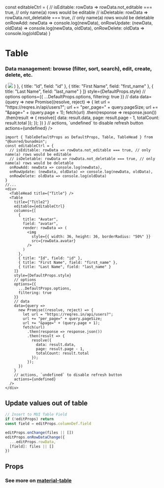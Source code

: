 const editableCtrl = {
  // isEditable: rowData => rowData.not_editable === true, // only name(a) rows would be editable
  // isDeletable: rowData => rowData.not_deletable === true, // only name(a) rows would be deletable
  onRowAdd: newData => console.log(newData),
  onRowUpdate: (newData, oldData) => console.log(newData, oldData),
  onRowDelete: oldData => console.log(oldData)
}

# Table
### Data management: browse (filter, sort, search), edit, create, delete, etc.

<div>
  <TableHead title={"Page Title: Users"} />
  <Table
    title={"Users"}
    editable={editableCtrl}
    columns={[
      {
        title: "Avatar",
        field: "avatar",
        render: rowData => (
          <img
            style={{ width: 36, height: 36, borderRadius: "50%" }}
            src={rowData.avatar}
          />
        )
      },
      { title: "Id", field: "id" },
      { title: "First Name", field: "first_name" },
      { title: "Last Name", field: "last_name" }
    ]}
    style={DefaultProps.style}
    // options
    options={{
      ...DefaultProps.options,
      filtering: true
    }}
    // data
    data={query =>
      new Promise((resolve, reject) => {
        let url = "https://reqres.in/api/users?";
        url += "per_page=" + query.pageSize;
        url += "&page=" + (query.page + 1);
        fetch(url)
          .then(response => response.json())
          .then(result => {
            resolve({
              data: result.data,
              page: result.page - 1,
              totalCount: result.total
            });
          });
      })
    }
    // actions, `undefined` to disable refresh button
    actions={undefined}
  />
</div>

```tsx
import { TableDefaultProps as DefaultProps, Table, TableHead } from "@bunred/bunadmin";
const editableCtrl = {
  // isEditable: rowData => rowData.not_editable === true, // only name(a) rows would be editable
  // isDeletable: rowData => rowData.not_deletable === true, // only name(a) rows would be deletable
  onRowAdd: newData => console.log(newData),
  onRowUpdate: (newData, oldData) => console.log(newData, oldData),
  onRowDelete: oldData => console.log(oldData)
}
//...
<div>
  <TableHead title={"Title"} />
  <Table
    title={"Title2"}
    editable={editableCtrl}
    columns={[
      {
        title: "Avatar",
        field: "avatar",
        render: rowData => (
          <img
            style={{ width: 36, height: 36, borderRadius: "50%" }}
            src={rowData.avatar}
          />
        )
      },
      { title: "Id", field: "id" },
      { title: "First Name", field: "first_name" },
      { title: "Last Name", field: "last_name" }
    ]}
    style={DefaultProps.style}
    // options
    options={{
      ...DefaultProps.options,
      filtering: true
    }}
    // data
    data={query =>
      new Promise((resolve, reject) => {
        let url = "https://reqres.in/api/users?";
        url += "per_page=" + query.pageSize;
        url += "&page=" + (query.page + 1);
        fetch(url)
          .then(response => response.json())
          .then(result => {
            resolve({
              data: result.data,
              page: result.page - 1,
              totalCount: result.total
            });
          });
      })
    }
    // actions, `undefined` to disable refresh button
    actions={undefined}
  />
</div>
```

## Update values out of table
``` ts
// Insert to MUI Table Field
if (!editProps) return
const field = editProps.columnDef.field

editProps.onChange(files || [])
editProps.onRowDataChange({
  ...editProps.rowData,
  [field]: files || []
})
```

## Props

### See more on [material-table](https://material-table.com/)
```
